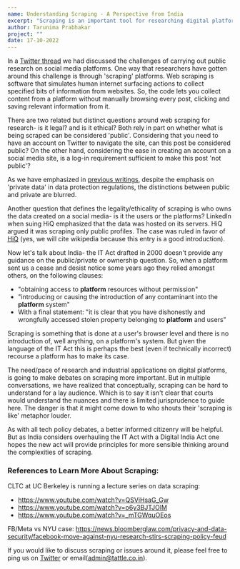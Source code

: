```yaml
---
name: Understanding Scraping - A Perspective from India
excerpt: "Scraping is an important tool for researching digital platforms, but the legal ground of doing this work in India are undefined."
author: Tarunima Prabhakar
project: ""
date: 17-10-2022
---
```



In a [Twitter thread](https://twitter.com/tattlemade/status/1574726807550537728) we had discussed the challenges of carrying out public research on social media platforms. One way that researchers have gotten around this challenge is through 'scraping' platforms. Web scraping is software that simulates human internet surfacing actions to collect specified bits of information from websites. So, the code lets you collect content from a platform without manually browsing every post, clicking and saving relevant information from it.

There are two related but distinct questions around web scraping for research- is it legal? and is it ethical? Both rely in part on whether what is being scraped can be considered 'public'. Considering that you need to have an account on Twitter to navigate the site, can this post be considered public? On the other hand, considering the ease in creating an account on a social media site, is a log-in requirement sufficient to make this post 'not public'?

As we have emphasized in [previous writings](https://electionstandards.cartercenter.org/verifying-elections-misinfocon2020/ethical-approaches-to-closed-messaging-research-considerations-in-democratic-contexts/), despite the emphasis on 'private data' in data protection regulations, the distinctions between public and private are blurred. 

Another question that defines the legality/ethicality of scraping is who owns the data created on a social media- is it the users or the platforms? LinkedIn when suing HiQ emphasized that the data was hosted on its servers. HiQ argued it was scraping only public profiles. The case was ruled in favor of [HiQ](https://en.wikipedia.org/wiki/HiQ_Labs_v._LinkedIn) (yes, we will cite wikipedia because this entry is a good introduction).

Now let's talk about India- the IT Act drafted in 2000 doesn't provide any guidance on the public/private or ownership question. So, when a platform sent us a cease and desist notice some years ago they relied amongst others, on the following clauses:

* "obtaining access to __platform__ resources without permission"
* "introducing or causing the introduction of any contaminant into the __platform__ system"
* With a final statement: "it is clear that you have dishonestly and wrongfully accessed stolen property belonging to __platform__ and users"

Scraping is something that is done at a user's browser level and there is no introduction of, well anything, on a platform's system. But given the language of the IT Act this is perhaps the best (even if technically incorrect) recourse a platform has to make its case. 

The need/pace of research and industrial applications on digital platforms, is going to make debates on scraping more important. But in multiple conversations, we have realized that conceptually, scraping can be hard to understand for a lay audience. Which is to say it isn't clear that courts would understand the nuances and there is limited jurisprudence to guide here. The danger is that it might come down to who shouts their 'scraping is like' metaphor louder.

As with all tech policy debates, a better informed citizenry will be helpful. But as India considers overhauling the IT Act with a Digital India Act one hopes the new act will provide principles for more sensible thinking around the complexities of scraping. 

### References to Learn More About Scraping:

CLTC at UC Berkeley is running a lecture series on data scraping:
* https://www.youtube.com/watch?v=QSViHsaG_Gw
* https://www.youtube.com/watch?v=o6y3BJTJOlM
* https://www.youtube.com/watch?v=_mTGWquOEos

FB/Meta vs NYU case:
https://news.bloomberglaw.com/privacy-and-data-security/facebook-move-against-nyu-research-stirs-scraping-policy-feud

If you would like to discuss scraping or issues around it, please feel free to ping us on [Twitter](https://twitter.com/tattlemade) or email(admin@tattle.co.in).
